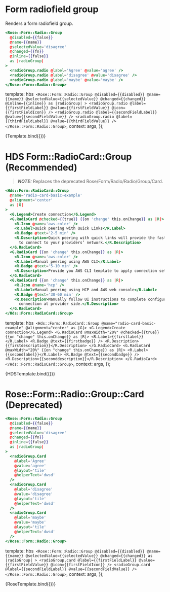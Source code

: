 
<Meta title="Rose/Form/Radio/Group" component="Form/Radio/Group" />

# Form radiofield group

Renders a form radiofield group.

```handlebars
<Rose::Form::Radio::Group
  @disabled={{false}}
  @name={{name}}
  @selectedValue='disagree'
  @changed={{fn}}
  @inline={{false}}
  as |radioGroup|
>
  <radioGroup.radio @label='Agree' @value='agree' />
  <radioGroup.radio @label='disagree' @value='disagree' />
  <radioGroup.radio @label='maybe' @value='maybe' />
</Rose::Form::Radio::Group>
```

  template: hbs`
      <Rose::Form::Radio::Group
        @disabled={{disabled}}
        @name={{name}}
        @selectedValue={{selectedValue}}
        @changed={{changed}}
        @inline={{inline}}
        as |radioGroup|
      >
        <radioGroup.radio
          @label={{firstFieldLabel}}
          @value={{firstFieldValue}}
          @icon={{firstFieldIcon}}
        />
        <radioGroup.radio @label={{secondFieldLabel}} @value={{secondFieldValue}} />
        <radioGroup.radio @label={{thirdFieldLabel}} @value={{thirdFieldValue}} />
      </Rose::Form::Radio::Group>`,
  context: args,
});

<Preview>
  <Story
    name="Basic"
    height="10rem"
    args={{
      name: 'mustagree',
      disabled: false,
      inline: true,
      selectedValue: 'disagree',
      firstFieldLabel: 'Agree',
      firstFieldValue: 'agree',
      secondFieldLabel: 'Maybe',
      secondFieldValue: 'maybe',
      thirdFieldLabel: 'Disagree',
      thirdFieldValue: 'disagree',
      firstFieldIcon: 'flight-icons/svg/org-16',
    }}
    argTypes={{
      firstFieldIcon: {
        control: 'select',
        options: [
          'flight-icons/svg/org-16',
          'flight-icons/svg/clipboard-copy-16',
        ],
      },
      changed: { action: 'changed' },
    }}
  >
    {Template.bind({})}
  </Story>
</Preview>

# HDS Form::RadioCard::Group (Recommended)

> **_NOTE:_** Replaces the deprecated Rose/Form/Radio/Radio/Group/Card.

```handlebars
<Hds::Form::RadioCard::Group
  @name='radio-card-basic-example'
  @alignment='center'
  as |G|
>
  <G.Legend>Create connection</G.Legend>
  <G.RadioCard @checked={{true}} {{on 'change' this.onChange}} as |R|>
    <R.Icon @name='aws-color' />
    <R.Label>Quick peering with Quick Links</R.Label>
    <R.Badge @text='2-5 min' />
    <R.Description>Quick peering with quick links will provide the fastest way
      to connect to your providers’ network.</R.Description>
  </G.RadioCard>
  <G.RadioCard {{on 'change' this.onChange}} as |R|>
    <R.Icon @name='aws-color' />
    <R.Label>Manual peering using AWS CLI</R.Label>
    <R.Badge @text='5-10 min' />
    <R.Description>Provide you AWS CLI template to apply connection settings.</R.Description>
  </G.RadioCard>
  <G.RadioCard {{on 'change' this.onChange}} as |R|>
    <R.Icon @name='hcp' />
    <R.Label>Manual peering using HCP and AWS web console</R.Label>
    <R.Badge @text='30-60 min' />
    <R.Description>Manually follow UI instructions to complete configuring a
      connection at provider side.</R.Description>
  </G.RadioCard>
</Hds::Form::RadioCard::Group>
```

  template: hbs`
    <Hds::Form::RadioCard::Group @name="radio-card-basic-example" @alignment="center" as |G|>
      <G.Legend>Create connection</G.Legend>
      <G.RadioCard @maxWidth="20%" @checked={{true}} {{on "change" this.onChange}} as |R|>
        <R.Label>{{firstlabel}}</R.Label>
        <R.Badge @text={{firstbadge}} />
        <R.Description>{{firstdescription}}</R.Description>
      </G.RadioCard>
      <G.RadioCard @maxWidth="20%" {{on "change" this.onChange}} as |R|>
        <R.Label>{{secondlabel}}</R.Label>
        <R.Badge @text={{secondbadge}} />
        <R.Description>{{seconddescription}}</R.Description>
      </G.RadioCard>
    </Hds::Form::RadioCard::Group>`,
  context: args,
});

<Preview>
  <Story
    name="HDS Card"
    height="10rem"
    args={{
      firstlabel: 'Quick peering with Quick Links',
      firstbadge: '6 clusters left',
      firstdescription: 'Record financial transactions using',
      secondlabel: 'Manual peering using AWS CLI',
      secondbadge: '60 clusters left',
      seconddescription:
        'Manually follow UI instructions to complete configuring a connection at provider side.',
    }}
  >
    {HDSTemplate.bind({})}
  </Story>
</Preview>

# Rose::Form::Radio::Group::Card (Deprecated)

```handlebars
<Rose::Form::Radio::Group
  @disabled={{false}}
  @name={{name}}
  @selectedValue='disagree'
  @changed={{fn}}
  @inline={{false}}
  as |radioGroup|
>
  <radioGroup.Card
    @label='Agree'
    @value='agree'
    @layout='tile'
    @helperText='dwsd'
  />
  <radioGroup.Card
    @label='disagree'
    @value='disagree'
    @layout='tile'
    @helperText='dwsd'
  />
  <radioGroup.Card
    @label='maybe'
    @value='maybe'
    @layout='tile'
    @helperText='dwsd'
  />
</Rose::Form::Radio::Group>
```

  template: hbs`
      <Rose::Form::Radio::Group
        @disabled={{disabled}}
        @name={{name}}
        @selectedValue={{selectedValue}}
        @changed={{changed}}
        as |radioGroup|
      >
        <radioGroup.card
          @label={{firstFieldLabel}}
          @value={{firstFieldValue}}
          @icon={{firstFieldIcon}}
        />
        <radioGroup.card @label={{secondFieldLabel}} @value={{secondFieldValue}} />
      </Rose::Form::Radio::Group>`,
  context: args,
});

<Preview>
  <Story
    name="Rose Basic"
    height="10rem"
    args={{
      name: 'mustagree',
      disabled: false,
      selectedValue: 'disagree',
      firstFieldLabel: 'Agree',
      firstFieldValue: 'agree',
      secondFieldLabel: 'Disagree',
      secondFieldValue: 'disagree',
      firstFieldIcon: 'flight-icons/svg/org-16',
    }}
    argTypes={{
      firstFieldIcon: {
        control: 'select',
        options: [
          'flight-icons/svg/org-16',
          'flight-icons/svg/clipboard-copy-16',
        ],
      },
      changed: { action: 'changed' },
    }}
  >
    {RoseTemplate.bind({})}
  </Story>
</Preview>
